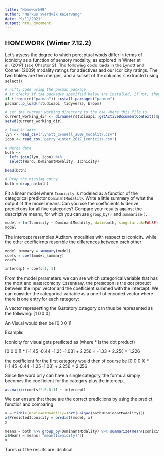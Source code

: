 ```yaml
---
title: "Homework09"
author: "Markus Sverdvik Heiervang"
date: "9/11/2021"
output: html_document
---
```


## HOMEWORK (Winter 7.12.2)
Let’s assess the degree to which perceptual words differ in terms of iconicity as a function of sensory modality, as explored in Winter et al. (2017) (see Chapter 2). 
The following code loads in the Lynott and Connell (2009) modality ratings for adjectives and our iconicity ratings. 
The two tibbles are then merged, and a subset of the columns is extracted using `select()`.

```r

# nifty code using the pacman package
# it checks if the packages specified below are installed, if not, they will be installed, if yes, they will be loaded
if (!require("pacman")) install.packages("pacman")
pacman::p_load(rstudioapi, tidyverse, broom)

# set the current working directory to the one where this file is
current_working_dir <- dirname(rstudioapi::getActiveDocumentContext()$path)
setwd(current_working_dir)

```

```r

# load in data
lyn <- read_csv("lynott_connell_2009_modality.csv")
icon <- read_csv('perry_winter_2017_iconicity.csv')

# Merge data
both <- 
  left_join(lyn, icon) %>% 
  select(Word, DominantModality, Iconicity)

head(both)

# Drop the missing entry
both = drop_na(both)
```

Fit a linear model where `Iconicity` is modeled as a function of the categorical predictor `DominantModality`. Write a little summary of what the output of the model means.
Can you use the coefficients to derive predictions for all five categories?
Compare your results against the descriptive means, for which you can use `group_by()` and `summarize()`.

```r
model = lm(Iconicity ~ DominantModality, data=both, singular.ok=FALSE)
model
```
The intercept resembles Auditory modalities with respect to iconicity, while the 
other coefficients resemble the differences between each other
```r
model_summary = summary(model)
coefs = coef(model_summary)
coefs

intercept = coefs[1, 1]
```

From the model parameters, we can see which categorical variable that has the most and least iconicity. Essentially, the prediction is the dot product between the input vector and the coefficient summed with the intercept. We can consider the categorical variable as a one-hot encoded vector where there is one entry for each category:  

A vector representing the Gustatory category can thus be represented as the following: [1 0 0 0]

An Visual would then be [0 0 0 1]

Example:

Iconicity for visual gets predicted as (where * is the dot product)

[0 0 0 1] * [-1.45 -0.44 -1.25 -1.03] + 2.256 = 
-1.03 + 2.256 = 1.226

the coefficient for the first category would then of course be 
[0 0 0 0] * [-1.45 -0.44 -1.25 -1.03] + 2.256 = 2.256

Since the word only can have a single category, the formula simply becomes the coefficient for the category plus the intercept.
```r
as.matrix(coefs[2:5,0:1] + intercept)
```
We can ensure that these are the correct predictions by using the predict function and comparing
```r
x = tibble(DominantModality=sort(unique(both$DominantModality)))
x$PredictedIconicity = predict(model, x)
x
```
```r
means = both %>% group_by(DominantModality) %>% summarize(mean(Iconicity))
x$Means = means[["mean(Iconicity)"]]
x
```
Turns out the results are identical